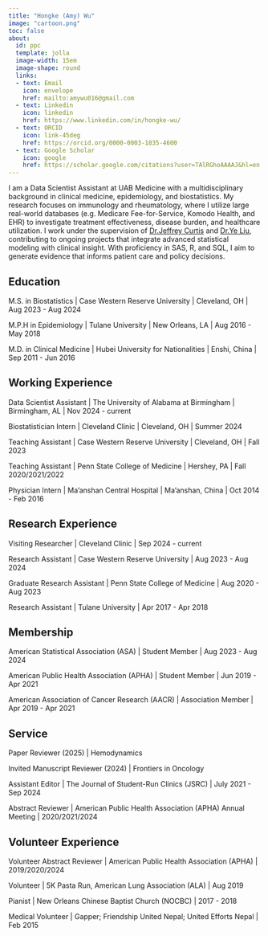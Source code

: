 ---
title: "Hongke (Amy) Wu"
image: "cartoon.png"
toc: false
about:
  id: ppc
  template: jolla
  image-width: 15em
  image-shape: round
  links:
  - text: Email
    icon: envelope
    href: mailto:amywu016@gmail.com
  - text: Linkedin
    icon: linkedin
    href: https://www.linkedin.com/in/hongke-wu/
  - text: ORCID
    icon: link-45deg
    href: https://orcid.org/0000-0003-1835-4600
  - text: Google Scholar
    icon: google
    href: https://scholar.google.com/citations?user=TAlRGhoAAAAJ&hl=en
---

::: {#ppc}

I am a Data Scientist Assistant at UAB Medicine with a multidisciplinary background in clinical medicine, epidemiology, and biostatistics. My research focuses on immunology and rheumatology, where I utilize large real-world databases (e.g. Medicare Fee-for-Service, Komodo Health, and EHR) to investigate treatment effectiveness, disease burden, and healthcare utilization. I work under the supervision of [Dr.Jeffrey Curtis](https://www.fastermedicine.org/jeffrey-curtis) and [Dr.Ye Liu](https://www.uab.edu/soph/home/about/people/faculty/liu-ye), contributing to ongoing projects that integrate advanced statistical modeling with clinical insight. With proficiency in SAS, R, and SQL, I aim to generate evidence that informs patient care and policy decisions.

## Education

M.S. in Biostatistics \| Case Western Reserve University \| Cleveland, OH \| Aug 2023 - Aug 2024

M.P.H in Epidemiology \| Tulane University \| New Orleans, LA \| Aug 2016 - May 2018

M.D. in Clinical Medicine \| Hubei University for Nationalities \| Enshi, China \| Sep 2011 - Jun 2016


## Working Experience

Data Scientist Assistant \| The University of Alabama at Birmingham \| Birmingham, AL \| Nov 2024 - current

Biostatistician Intern \| Cleveland Clinic \| Cleveland, OH \| Summer 2024

Teaching Assistant \| Case Western Reserve University \| Cleveland, OH \| Fall 2023

Teaching Assistant \| Penn State College of Medicine \| Hershey, PA \| Fall 2020/2021/2022

Physician Intern \| Ma'anshan Central Hospital \| Ma'anshan, China \| Oct 2014 - Feb 2016


## Research Experience

Visiting Researcher \| Cleveland Clinic \| Sep 2024 - current

Research Assistant \| Case Western Reserve University \| Aug 2023 - Aug 2024

Graduate Research Assistant \| Penn State College of Medicine \| Aug 2020 - Aug 2023

Research Assistant \| Tulane University \| Apr 2017 - Apr 2018


## Membership

American Statistical Association (ASA) \| Student Member \| Aug 2023 - Aug 2024

American Public Health Association (APHA) \| Student Member \| Jun 2019 - Apr 2021

American Association of Cancer Research (AACR) \| Association Member \| Apr 2019 - Apr 2021


## Service

Paper Reviewer (2025) \| Hemodynamics

Invited Manuscript Reviewer (2024) \| Frontiers in Oncology

Assistant Editor \| The Journal of Student-Run Clinics (JSRC) \| July 2021 - Sep 2024

Abstract Reviewer \| American Public Health Association (APHA) Annual Meeting \| 2020/2021/2024 


## Volunteer Experience

Volunteer Abstract Reviewer \| American Public Health Association (APHA) \| 2019/2020/2024

Volunteer \| 5K Pasta Run, American Lung Association (ALA) \| Aug 2019

Pianist \| New Orleans Chinese Baptist Church (NOCBC) \| 2017 - 2018

Medical Volunteer \| Gapper; Friendship United Nepal; United Efforts Nepal \| Feb 2015

:::
